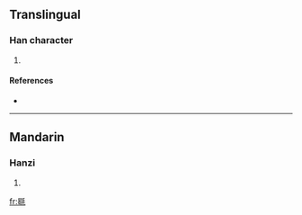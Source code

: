==Translingual==

===Han character===
{{Han char|rn=82|rad=毛|as=09|sn=13|four=6271<sub>5</sub>|canj=日女竹手山 (AVHQU)}}

# {{defn|Han|sort=毛09}}

====References====
* {{Han ref|kx=0595.040|dkj=16900|dj=0986.340|hdz=32001.210|uh=6BFC|ud=27644|bh=DDFE|bd=56830}}

----

==Mandarin==

===Hanzi===
{{cmn-hanzi|pin=[[hé]] ([[he2]])|wg=ho<sup>2</sup>}}

# {{defn|Mandarin}}

[[fr:毼]]